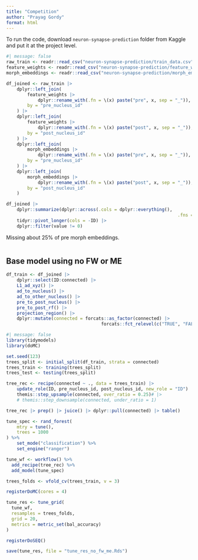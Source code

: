 ```yaml
---
title: "Competition"
author: "Prayag Gordy"
format: html
---
```


To run the code, download `neuron-synapse-prediction` folder from Kaggle and put it at the project level.

```r
#| message: false
raw_train <- readr::read_csv("neuron-synapse-prediction/train_data.csv")
feature_weights <- readr::read_csv("neuron-synapse-prediction/feature_weights.csv")
morph_embeddings <- readr::read_csv("neuron-synapse-prediction/morph_embeddings.csv")
```

```r
df_joined <- raw_train |>
	dplyr::left_join(
		feature_weights |>
			dplyr::rename_with(.fn = \(x) paste("pre", x, sep = "_")),
		by = "pre_nucleus_id"
	) |>
	dplyr::left_join(
		feature_weights |>
			dplyr::rename_with(.fn = \(x) paste("post", x, sep = "_")),
		by = "post_nucleus_id"
	) |>
	dplyr::left_join(
		morph_embeddings |>
			dplyr::rename_with(.fn = \(x) paste("pre", x, sep = "_")),
		by = "pre_nucleus_id"
	) |>
	dplyr::left_join(
		morph_embeddings |>
			dplyr::rename_with(.fn = \(x) paste("post", x, sep = "_")),
		by = "post_nucleus_id"
	)
```

```r
df_joined |> 
	dplyr::summarize(dplyr::across(.cols = dplyr::everything(), 
																 .fns = \(x) sum(is.na(x)))) |> 
	tidyr::pivot_longer(cols = -ID) |> 
	dplyr::filter(value != 0)
```

Missing about 25% of pre morph embeddings.

```r

```


## Base model using no FW or ME

```r
df_train <- df_joined |>
	dplyr::select(ID:connected) |>
	L1_ad_xyz() |>
	ad_to_nucleus() |>
	ad_to_other_nucleus() |>
	pre_to_post_nucleus() |>
	pre_to_post_rf() |>
	projection_region() |>
	dplyr::mutate(connected = forcats::as_factor(connected) |>
									forcats::fct_relevel(c("TRUE", "FALSE")))
```

```r
#| message: false
library(tidymodels)
library(doMC)
```

```r
set.seed(123)
trees_split <- initial_split(df_train, strata = connected)
trees_train <- training(trees_split)
trees_test <- testing(trees_split)
```

```r
tree_rec <- recipe(connected ~ ., data = trees_train) |>
	update_role(ID, pre_nucleus_id, post_nucleus_id, new_role = "ID") |>
	themis::step_upsample(connected, over_ratio = 0.25)# |>
	# themis::step_downsample(connected, under_ratio = 1)

tree_rec |> prep() |> juice() |> dplyr::pull(connected) |> table()
```

```r
tune_spec <- rand_forest(
	mtry = tune(),
	trees = 1000
) %>%
	set_mode("classification") %>%
	set_engine("ranger")
```

```r
tune_wf <- workflow() %>%
  add_recipe(tree_rec) %>%
  add_model(tune_spec)
```

```r
trees_folds <- vfold_cv(trees_train, v = 3)
```

```r
registerDoMC(cores = 4)

tune_res <- tune_grid(
  tune_wf, 
  resamples = trees_folds, 
  grid = 20, 
  metrics = metric_set(bal_accuracy)
)

registerDoSEQ()

save(tune_res, file = "tune_res_no_fw_me.Rds")
```

